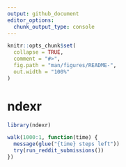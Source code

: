 ```yaml
---
output: github_document
editor_options: 
  chunk_output_type: console
---
```


<!-- README.md is generated from README.Rmd. Please edit that file -->

```r
knitr::opts_chunk$set(
  collapse = TRUE,
  comment = "#>",
  fig.path = "man/figures/README-",
  out.width = "100%"
)
```

# ndexr
```r
library(ndexr)

walk(1000:1, function(time) {
  message(glue("{time} steps left"))
  try(run_reddit_submissions())
})
```

```r

````